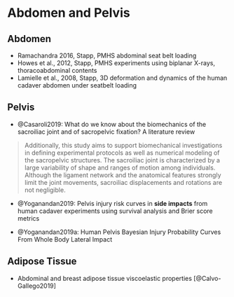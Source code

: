 # Abdomen and Pelvis


## Abdomen

- Ramachandra 2016, Stapp, PMHS abdominal seat belt loading
- Howes et al., 2012, Stapp, PMHS experiments using biplanar X-rays, thoracoabdominal contents
- Lamielle et al., 2008, Stapp, 3D deformation and dynamics of the human cadaver abdomen under seatbelt loading


## Pelvis

- @Casaroli2019: What do we know about the biomechanics of the sacroiliac joint and of sacropelvic fixation? A literature review

> Additionally, this study aims to support biomechanical investigations in defining experimental protocols as well as numerical modeling of the sacropelvic structures. The sacroiliac joint is characterized by a large variability of shape and ranges of motion among individuals. Although the ligament network and the anatomical features strongly limit the joint movements, sacroiliac displacements and rotations are not negligible.


- @Yoganandan2019: Pelvis injury risk curves in **side impacts** from human cadaver experiments using survival analysis and Brier score metrics

- @Yoganandan2019a: Human Pelvis Bayesian Injury Probability Curves From Whole Body Lateral Impact

## Adipose Tissue

- Abdominal and breast adipose tissue viscoelastic properties [@Calvo-Gallego2019]
